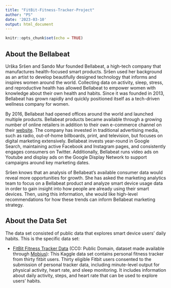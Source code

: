 ```yaml
---
title: "FitBit-Fitness-Tracker-Project"
author: "PS"
date: '2023-03-10'
output: html_document
---
```


```r
knitr::opts_chunk$set(echo = TRUE)
```

## About the Bellabeat

Urška Sršen and Sando Mur founded Bellabeat, a high-tech company that manufactures health-focused smart products. Sršen used her background as an artist to develop beautifully designed technology that informs and inspires women around the world. Collecting data on activity, sleep, stress, and reproductive health has allowed Bellabeat to empower women with knowledge about their own health and habits. Since it was founded in 2013, Bellabeat has grown rapidly and quickly positioned itself as a tech-driven wellness company for women.

By 2016, Bellabeat had opened offices around the world and launched multiple products. Bellabeat products became available through a growing number of online retailers in addition to their own e-commerce channel on their [website](https://bellabeat.com/). The company has invested in traditional advertising media, such as radio, out-of-home billboards, print, and television, but focuses on digital marketing extensively. Bellabeat invests year-round in Google Search, maintaining active Facebook and Instagram pages, and consistently engages consumers on Twitter. Additionally, Bellabeat runs video ads on Youtube and display ads on the Google Display Network to support campaigns around key marketing dates.

Sršen knows that an analysis of Bellabeat's available consumer data would reveal more opportunities for growth. She has asked the marketing analytics team to focus on a Bellabeat product and analyze smart device usage data in order to gain insight into how people are already using their smart devices. Then, using this information, she would like high-level recommendations for how these trends can inform Bellabeat marketing strategy.

## About the Data Set
The data set consisted of public data that explores smart device users’ daily habits. This is the specific data set:

* [FitBit Fitness Tracker Data](https://www.kaggle.com/datasets/arashnic/fitbit) (CC0: Public Domain, dataset made available through [Mobius](https://www.kaggle.com/arashnic)): This Kaggle data set contains personal fitness tracker from thirty fitbit users. Thirty eligible Fitbit users consented to the submission of personal tracker data, including minute-level output for physical activity, heart rate, and sleep monitoring. It includes information about daily activity, steps, and heart rate that can be used to explore users’ habits.

